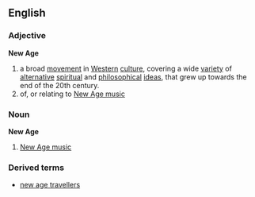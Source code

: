 ==English==
===Adjective===
{{wikipedia}}
'''New Age'''
# a broad [[movement]] in [[Western]] [[culture]], covering a wide [[variety]] of [[alternative]] [[spiritual]] and [[philosophical]] [[idea]]s, that grew up towards the end of the 20th century.
# of, or relating to [[New Age music]]
===Noun===
'''New Age'''
# [[New Age music]]
===Derived terms===
* [[new age travellers]]